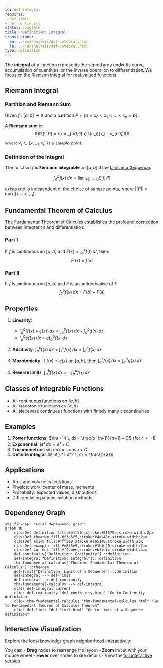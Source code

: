 ```yaml
---
id: def-integral
requires:
- def-limit
- def-continuity
status: complete
title: 'Definition: Integral'
translations:
  en: ../en/analysis/def-integral.html
  ja: ../ja/analysis/def-integral.html
type: Definition
---
```


The **integral** of a function represents the signed area under its curve, accumulation of quantities, or the inverse operation to differentiation. We focus on the Riemann integral for real-valued functions.

## Riemann Integral

### Partition and Riemann Sum

Given $f: [a,b] \to \mathbb{R}$ and a partition $P = \{a = x_0 < x_1 < ... < x_n = b\}$:

A **Riemann sum** is:
$$S(f, P) = \sum_{i=1}^{n} f(c_i)(x_i - x_{i-1})$$

where $c_i \in [x_{i-1}, x_i]$ is a sample point.

### Definition of the Integral

The function $f$ is **Riemann integrable** on $[a,b]$ if the [Limit of a Sequence](def-limit.qmd):

$$\int_a^b f(x) \, dx = \lim_{||P|| \to 0} S(f, P)$$

exists and is independent of the choice of sample points, where $||P|| = \max_i (x_i - x_{i-1})$.

## Fundamental Theorem of Calculus

The [Fundamental Theorem of Calculus](thm-fundamental-calculus.qmd) establishes the profound connection between integration and differentiation:

### Part I
If $f$ is continuous on $[a,b]$ and $F(x) = \int_a^x f(t) \, dt$, then:
$$F'(x) = f(x)$$

### Part II
If $f$ is continuous on $[a,b]$ and $F$ is an antiderivative of $f$:
$$\int_a^b f(x) \, dx = F(b) - F(a)$$

## Properties

1. **Linearity**:
   - $\int_a^b [f(x) + g(x)] \, dx = \int_a^b f(x) \, dx + \int_a^b g(x) \, dx$
   - $\int_a^b cf(x) \, dx = c\int_a^b f(x) \, dx$

2. **Additivity**: $\int_a^b f(x) \, dx + \int_b^c f(x) \, dx = \int_a^c f(x) \, dx$

3. **Monotonicity**: If $f(x) \leq g(x)$ on $[a,b]$, then $\int_a^b f(x) \, dx \leq \int_a^b g(x) \, dx$

4. **Reverse limits**: $\int_a^b f(x) \, dx = -\int_b^a f(x) \, dx$

## Classes of Integrable Functions

- All [continuous](def-continuity.qmd) functions on $[a,b]$
- All monotonic functions on $[a,b]$
- All piecewise continuous functions with finitely many discontinuities

## Examples

1. **Power functions**: $\int x^n \, dx = \frac{x^{n+1}}{n+1} + C$ (for $n \neq -1$)
2. **Exponential**: $\int e^x \, dx = e^x + C$
3. **Trigonometric**: $\int \sin x \, dx = -\cos x + C$
4. **Definite integral**: $\int_0^1 x^2 \, dx = \frac{1}{3}$

## Applications

- Area and volume calculations
- Physics: work, center of mass, moments
- Probability: expected values, distributions
- Differential equations: solution methods

## Dependency Graph

```mermaid
%%| fig-cap: "Local dependency graph"
graph TD
    classDef definition fill:#e1f5fe,stroke:#01579b,stroke-width:2px
    classDef theorem fill:#f3e5f5,stroke:#4a148c,stroke-width:2px
    classDef axiom fill:#fff3e0,stroke:#e65100,stroke-width:2px
    classDef example fill:#e8f5e9,stroke:#1b5e20,stroke-width:2px
    classDef current fill:#ffebee,stroke:#b71c1c,stroke-width:3px
    def-continuity["Definition: Continuity"]:::definition
    def-integral["Definition: Integral"]:::definition
    thm-fundamental-calculus["Theorem: Fundamental Theorem of Calculus"]:::theorem
    def-limit["Definition: Limit of a Sequence"]:::definition
    def-integral --> def-limit
    def-integral --> def-continuity
    thm-fundamental-calculus --> def-integral
    class def-integral current
    click def-continuity "def-continuity.html" "Go to Continuity definition"
    click thm-fundamental-calculus "thm-fundamental-calculus.html" "Go to Fundamental Theorem of Calculus theorem"
    click def-limit "def-limit.html" "Go to Limit of a Sequence definition"
```

## Interactive Visualization

Explore the local knowledge graph neighborhood interactively:

::: {.graph-viz data-id="def-integral" data-width="700" data-height="500"}
:::

You can:
- **Drag** nodes to rearrange the layout
- **Zoom** in/out with your mouse wheel
- **Hover** over nodes to see details
- View the [full interactive version](../../output/interactive/def-integral.html){target="_blank"}
